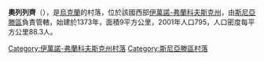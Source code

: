 {{coord|48|28|7|N|25|25|24|E|scale:30000|display=title}}

'''奧列列齊'''（{{lang-uk|Орелець}}），是[[烏克蘭|烏克蘭]]的村落，位於該國西部[[伊萬諾-弗蘭科夫斯克州|伊萬諾-弗蘭科夫斯克州]]，由[[斯尼亞滕區|斯尼亞滕區]]負責管轄，始建於1373年，面積9平方公里，2001年人口795，人口密度每平方公里88.3人。

{{DEFAULTSORT:Орелець}}
[[Category:伊萬諾-弗蘭科夫斯克州村落|Category:伊萬諾-弗蘭科夫斯克州村落]]
[[Category:斯尼亞滕區村落|Category:斯尼亞滕區村落]]


{{IvanoFrankivsk-geo-stub}}